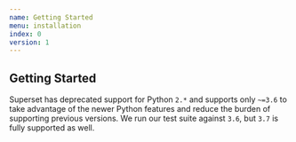 ```yaml
---
name: Getting Started 
menu: installation
index: 0
version: 1
---
```


Getting Started
-------------

Superset has deprecated support for Python `2.*` and supports
only `~=3.6` to take advantage of the newer Python features and reduce
the burden of supporting previous versions. We run our test suite
against `3.6`, but `3.7` is fully supported as well.

